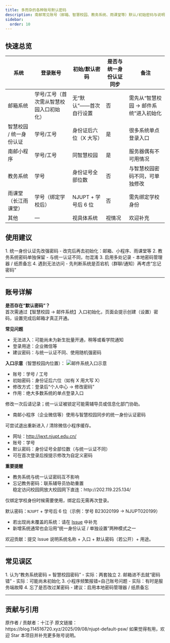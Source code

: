 ```yaml
---
title: 多而杂的各种账号默认密码
description: 南邮常见账号（邮箱、智慧校园、教务系统、雨课堂等）默认/初始密码与说明
sidebar:
  order: 10
---
```





## 快速总览

| 系统 | 登录账号 | 初始/默认密码 | 是否与统一身份认证同步 | 备注 |
| ---- | -------- | ------------- | ---------------------- | ---- |
| 邮箱系统 | 学号/工号（首次需从智慧校园入口初始化） | 无“默认”——首次自行设置 | 否 | 需先从“智慧校园 → 邮件系统”进入初始化 |
| 智慧校园 / 统一身份认证 | 学号/工号 | 身份证后六位（X 大写） | 是 | 很多系统单点登录入口 |
| 南邮小程序 | 学号/工号 | 同智慧校园 | 是 | 服务器偶有不可用情况 |
| 教务系统 | 学号 | 身份证号全部位数 | 否 | 与智慧校园密码不同，可单独修改 |
| 雨课堂（长江雨课堂） | 学号（绑定学校后） | NJUPT + 学号后 6 位 | 否 | 需先绑定学校身份 |
| 其他 | — | 视具体系统 | 视情况 | 欢迎补充 |

## 使用建议

<Steps>
1. 统一身份认证先改强密码
   - 改完后再去初始化：邮箱、小程序、雨课堂等
2. 教务系统密码单独保留
   - 与统一认证不同，勿混淆
3. 启用多处记录
   - 本地密码管理器 / 纸质备忘
4. 遇到无法访问
   - 先判断系统是否宕机（群聊/通知）再考虑“忘记密码”
</Steps>

---

## 账号详解

<Tabs>
  <TabItem label="邮箱">
  
  **是否存在“默认密码”？**  
  首次需通过【智慧校园 → 邮件系统】入口初始化，页面会提示创建（设置）密码，设置完成后邮箱才真正开通。  

  **常见问题**
  - 无法进入：可能尚未为新生批量开通，稍等或看学院通知  
  - 登录用途：企业微信等  
  - 建议密码：与统一认证不同、使用随机强密码  

  **入口示意**（智慧校园内位置）：
  ![邮件系统入口示意](@assets/docs/freshman/njupt_default_psw/邮件系统在智慧校园的位置.webp)

  </TabItem>

  <TabItem label="智慧校园 / 统一认证">

  - 账号：学号 / 工号  
  - 初始密码：身份证后六位（如有 X 用大写 X）  
  - 修改方式：登录后“个人中心 → 修改密码”  
  - 作用：绝大多数系统的单点登录入口  

  <Aside type="caution">
  修改一次后请记录；统一认证被锁定可能需辅导员或信息化部门协助。
  </Aside>

  </TabItem>

  <TabItem label="小程序">
  
  - 南邮小程序（企业微信等）使用与智慧校园同步的统一身份认证密码  

  <Aside type="tip">
  可尝试退出重新进入 / 清除微信小程序缓存。
  </Aside>

  </TabItem>

  <TabItem label="教务系统">
  
  - 网址：http://jwxt.njupt.edu.cn/  
  - 账号：学号  
  - 默认密码：身份证号全部位数（与统一认证不同）  
  - 可在首次登录后按提示修改为自定义密码  

  **重要提醒**
  - 教务系统与统一认证密码互不影响  
  - 忘记教务密码：联系辅导员协助重置  
    <Aside type="tip">
    稳定访问校园网放大校园网下直连：http://202.119.225.134/
    </Aside>

  </TabItem>

  <TabItem label="雨课堂">
  
  仅绑定学校身份时候需要使用，绑定后无需再次登录。

  默认密码：`NJUPT` + 学号后 6 位（示例：学号 B23020199 → NJUPT020199）  

  </TabItem>

  <TabItem label="其他 / 补充">
  
  - 若出现尚未覆盖的系统：请在 [Issue](https://github.com/NJUPT-NAVI/NJUPT-Survival-Guide/issues) 中补充  
  - 新增系统通常也会沿用“统一身份认证 / 单独设置”两种模式之一  

  <Aside type="tip">
  欢迎贡献：提交 Issue 说明系统名称 + 入口 + 默认密码（若公开）+ 用途。
  </Aside>

  </TabItem>
</Tabs>

---

## 常见误区

<Steps>
1. 认为“教务系统密码 = 智慧校园密码”
   - 实际：两套独立
2. 邮箱进不去就“密码错”
   - 实际：可能尚未初始化
3. 小程序频繁报错=自己账号问题
   - 实际：有时是服务端故障
4. 忘了是否改过某密码
   - 建议：启用本地密码管理器 / 纸质备忘
</Steps>

---

## 贡献与引用

<Aside type="tip">
原作者 / 贡献者：十江子  
原文链接：https://blog.114516720.xyz/2025/09/08/njupt-default-psw/  
如果觉得有用，欢迎 Star 本项目并补充更多账号说明。
</Aside>

<ImageComponent />